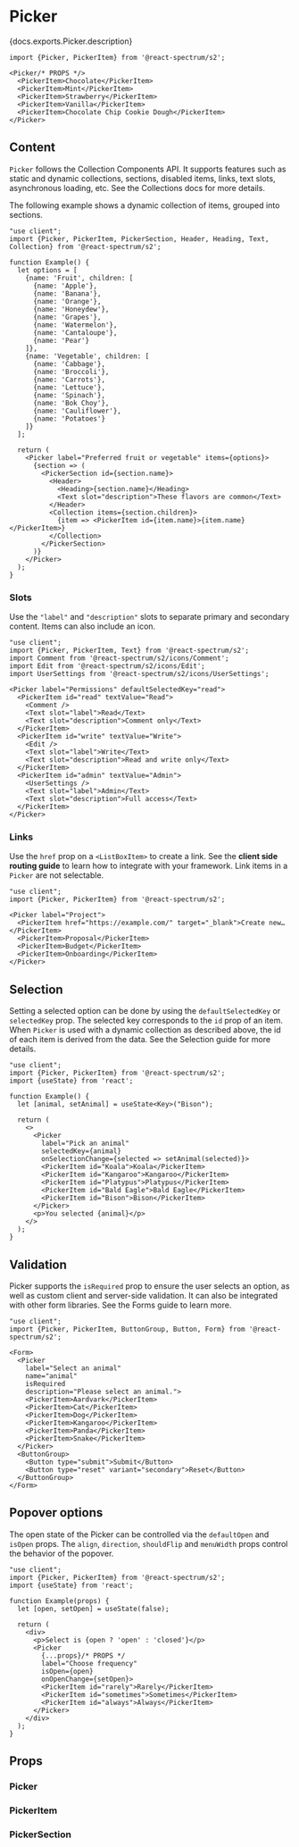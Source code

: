 

# Picker

<PageDescription>{docs.exports.Picker.description}</PageDescription>

```tsx render docs={docs.exports.Picker} links={docs.links} props={['size', 'labelPosition', 'labelAlign', 'necessityIndicator', 'isRequired', 'isQuiet', 'isDisabled', 'isInvalid']} initialProps={{label: 'Ice cream flavor'}} expanded type="s2"
import {Picker, PickerItem} from '@react-spectrum/s2';

<Picker/* PROPS */>
  <PickerItem>Chocolate</PickerItem>
  <PickerItem>Mint</PickerItem>
  <PickerItem>Strawberry</PickerItem>
  <PickerItem>Vanilla</PickerItem>
  <PickerItem>Chocolate Chip Cookie Dough</PickerItem>
</Picker>
```

## Content

`Picker` follows the Collection Components API. It supports features such as static and dynamic collections, sections, disabled items, links, text slots, asynchronous loading, etc. See the Collections docs for more details.

The following example shows a dynamic collection of items, grouped into sections.

```tsx render hideImports
"use client";
import {Picker, PickerItem, PickerSection, Header, Heading, Text, Collection} from '@react-spectrum/s2';

function Example() {
  let options = [
    {name: 'Fruit', children: [
      {name: 'Apple'},
      {name: 'Banana'},
      {name: 'Orange'},
      {name: 'Honeydew'},
      {name: 'Grapes'},
      {name: 'Watermelon'},
      {name: 'Cantaloupe'},
      {name: 'Pear'}
    ]},
    {name: 'Vegetable', children: [
      {name: 'Cabbage'},
      {name: 'Broccoli'},
      {name: 'Carrots'},
      {name: 'Lettuce'},
      {name: 'Spinach'},
      {name: 'Bok Choy'},
      {name: 'Cauliflower'},
      {name: 'Potatoes'}
    ]}
  ];

  return (
    <Picker label="Preferred fruit or vegetable" items={options}>
      {section => (
        <PickerSection id={section.name}>
          <Header>
            <Heading>{section.name}</Heading>
            <Text slot="description">These flavors are common</Text>
          </Header>
          <Collection items={section.children}>
            {item => <PickerItem id={item.name}>{item.name}</PickerItem>}
          </Collection>
        </PickerSection>
      )}
    </Picker>
  );
}
```

### Slots

Use the `"label"` and `"description"` slots to separate primary and secondary content. Items can also include an icon.

```tsx render
"use client";
import {Picker, PickerItem, Text} from '@react-spectrum/s2';
import Comment from '@react-spectrum/s2/icons/Comment';
import Edit from '@react-spectrum/s2/icons/Edit';
import UserSettings from '@react-spectrum/s2/icons/UserSettings';

<Picker label="Permissions" defaultSelectedKey="read">
  <PickerItem id="read" textValue="Read">
    <Comment />
    <Text slot="label">Read</Text>
    <Text slot="description">Comment only</Text>
  </PickerItem>
  <PickerItem id="write" textValue="Write">
    <Edit />
    <Text slot="label">Write</Text>
    <Text slot="description">Read and write only</Text>
  </PickerItem>
  <PickerItem id="admin" textValue="Admin">
    <UserSettings />
    <Text slot="label">Admin</Text>
    <Text slot="description">Full access</Text>
  </PickerItem>
</Picker>
```

### Links

Use the `href` prop on a `<ListBoxItem>` to create a link. See the **client side routing guide** to learn how to integrate with your framework. Link items in a `Picker` are not selectable.

```tsx render hideImports
"use client";
import {Picker, PickerItem} from '@react-spectrum/s2';

<Picker label="Project">
  <PickerItem href="https://example.com/" target="_blank">Create new…</PickerItem>
  <PickerItem>Proposal</PickerItem>
  <PickerItem>Budget</PickerItem>
  <PickerItem>Onboarding</PickerItem>
</Picker>
```

## Selection

Setting a selected option can be done by using the `defaultSelectedKey` or `selectedKey` prop. The selected key corresponds to the `id` prop of an item.
When `Picker` is used with a dynamic collection as described above, the id of each item is derived from the data.
See the Selection guide for more details.

```tsx render hideImports
"use client";
import {Picker, PickerItem} from '@react-spectrum/s2';
import {useState} from 'react';

function Example() {
  let [animal, setAnimal] = useState<Key>("Bison");

  return (
    <>
      <Picker
        label="Pick an animal"
        selectedKey={animal}
        onSelectionChange={selected => setAnimal(selected)}>
        <PickerItem id="Koala">Koala</PickerItem>
        <PickerItem id="Kangaroo">Kangaroo</PickerItem>
        <PickerItem id="Platypus">Platypus</PickerItem>
        <PickerItem id="Bald Eagle">Bald Eagle</PickerItem>
        <PickerItem id="Bison">Bison</PickerItem>
      </Picker>
      <p>You selected {animal}</p>
    </>
  );
}
```

## Validation

Picker supports the `isRequired` prop to ensure the user selects an option, as well as custom client and server-side validation. It can also be integrated with other form libraries. See the Forms guide to learn more.

```tsx render hideImports
"use client";
import {Picker, PickerItem, ButtonGroup, Button, Form} from '@react-spectrum/s2';

<Form>
  <Picker
    label="Select an animal"
    name="animal"
    isRequired
    description="Please select an animal.">
    <PickerItem>Aardvark</PickerItem>
    <PickerItem>Cat</PickerItem>
    <PickerItem>Dog</PickerItem>
    <PickerItem>Kangaroo</PickerItem>
    <PickerItem>Panda</PickerItem>
    <PickerItem>Snake</PickerItem>
  </Picker>
  <ButtonGroup>
    <Button type="submit">Submit</Button>
    <Button type="reset" variant="secondary">Reset</Button>
  </ButtonGroup>
</Form>
```

## Popover options

The open state of the Picker can be controlled via the `defaultOpen` and `isOpen` props. The `align`, `direction`, `shouldFlip` and `menuWidth` props control the behavior of the popover.

```tsx render hideImports docs={docs.exports.Picker} links={docs.links} props={['align', 'direction', 'shouldFlip', 'menuWidth']}
"use client";
import {Picker, PickerItem} from '@react-spectrum/s2';
import {useState} from 'react';

function Example(props) {
  let [open, setOpen] = useState(false);

  return (
    <div>
      <p>Select is {open ? 'open' : 'closed'}</p>
      <Picker
        {...props}/* PROPS */
        label="Choose frequency"
        isOpen={open}
        onOpenChange={setOpen}>
        <PickerItem id="rarely">Rarely</PickerItem>
        <PickerItem id="sometimes">Sometimes</PickerItem>
        <PickerItem id="always">Always</PickerItem>
      </Picker>
    </div>
  );
}
```

## Props

### Picker

<PropTable component={docs.exports.Picker} links={docs.links} />

### PickerItem

<PropTable component={docs.exports.PickerItem} links={docs.links} />

### PickerSection

<PropTable component={docs.exports.PickerSection} links={docs.links} />

